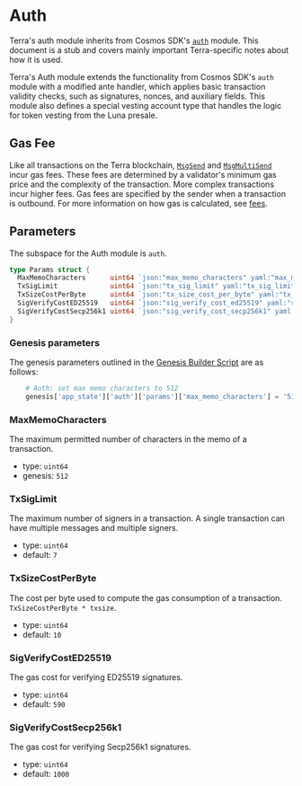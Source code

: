 
# Auth

<Admonition type="info">

Terra's auth module inherits from Cosmos SDK's [`auth`](https://docs.cosmos.network/master/modules/auth/) module. This document is a stub and covers mainly important Terra-specific notes about how it is used.

</Admonition>

Terra's Auth module extends the functionality from Cosmos SDK's `auth` module with a modified ante handler, which applies basic transaction validity checks, such as signatures, nonces, and auxiliary fields. This module also defines a special vesting account type that handles the logic for token vesting from the Luna presale.

## Gas Fee

Like all transactions on the Terra blockchain, [`MsgSend`](spec-bank.md#msgsend) and [`MsgMultiSend`](spec-bank.md#msgmultisend) incur gas fees. These fees are determined by a validator's minimum gas price and the complexity of the transaction. More complex transactions incur higher fees. Gas fees are specified by the sender when a transaction is outbound. For more information on how gas is calculated, see [fees](../terrad/using-terrad.mdx#fees).

## Parameters

The subspace for the Auth module is `auth`.

```go
type Params struct {
  MaxMemoCharacters      uint64 `json:"max_memo_characters" yaml:"max_memo_characters"`
  TxSigLimit             uint64 `json:"tx_sig_limit" yaml:"tx_sig_limit"`
  TxSizeCostPerByte      uint64 `json:"tx_size_cost_per_byte" yaml:"tx_size_cost_per_byte"`
  SigVerifyCostED25519   uint64 `json:"sig_verify_cost_ed25519" yaml:"sig_verify_cost_ed25519"`
  SigVerifyCostSecp256k1 uint64 `json:"sig_verify_cost_secp256k1" yaml:"sig_verify_cost_secp256k1"`
}
```

### Genesis parameters

The genesis parameters outlined in the [Genesis Builder Script](https://github.com/terra-money/genesis-tools/blob/6ec96530820f7055cce6dd767a1d8c321d702fab/src/genesis_builder.py#L75) are as follows:

``` py
    # Auth: set max memo characters to 512
    genesis['app_state']['auth']['params']['max_memo_characters'] = '512'
```

### MaxMemoCharacters

The maximum permitted number of characters in the memo of a transaction.

- type: `uint64`
- genesis: `512`

### TxSigLimit

The maximum number of signers in a transaction. A single transaction can have multiple messages and multiple signers.

- type: `uint64`
- default: `7`

### TxSizeCostPerByte

The cost per byte used to compute the gas consumption of a transaction. `TxSizeCostPerByte * txsize`.

- type: `uint64`
- default: `10`

### SigVerifyCostED25519

The gas cost for verifying ED25519 signatures.

- type: `uint64`
- default: `590`

### SigVerifyCostSecp256k1

The gas cost for verifying Secp256k1 signatures.

- type: `uint64`
- default: `1000`
